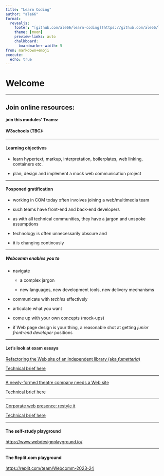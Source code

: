 ```yaml
---
title: "Learn Coding"
author: "ale66"
format: 
  revealjs:
    footer: "[github.com/ale66/learn-coding](https://github.com/ale66/learn-coding)&nbsp;&nbsp;&nbsp;"
    theme: [moon]
    preview-links: auto
    chalkboard: 
      boardmarker-width: 5
from: markdown+emoji
execute:
  echo: true
---
```



# Welcome

---

## Join online resources:

#### join this modules' Teams: []() 

#### W3schools (TBC): []()

---

#### Learning objectives

* learn hypertext, markup, interpretation, boilerplates, web linking, containers etc.

* plan, design and implement a mock web communication project

---

#### Posponed gratification

* working in COM today often involves joining a web/multimedia team

* such teams have front-end and back-end developers

* as with all technical communities, they have a jargon and unspoke assumptions

* technology is often unnecessarily obscure and

* it is changing continously 

---

##### Webcomm enables you to 

* navigate
    
    * a complex jargon
    
    * new languages, new development tools, new delivery mechanisms

* communicate with _techies_ effectively

* articulate what you want

* come up with your own concepts (mock-ups)

* if Web page design is your thing, a reasonable shot at getting *junior front-end developer* positions

---

#### Let's look at exam essays

[Refactoring the Web site of an independent library (aka _fumetteria_)](https://replit.com/@vlborriello/MondiParalleliWebCommExam)

[Technical brief here](https://replit.com/@vlborriello/PresentationMondiParalleli)

---

[A newly-formed theatre company needs a Web site](https://replit.com/@ErikaBelvedere/Exam-Website-Erika-Belvedere#index.html)

[Technical brief here](https://replit.com/@ErikaBelvedere/Exam-Presentation-Erika-Belvedere)

---

[Corporate web presence: restyle it](https://personal-project.flanzara.repl.co/)

[Technical brief here](https://personal-project.flanzara.repl.co/presentation_lanzarafrancesco.html)

---

#### The self-study playground

[https://www.webdesignplayground.io/](https://www.webdesignplayground.io/)


---

#### The Replit.com playground

[https://replit.com/team/Webcomm-2023-24](<https://replit.com/team/Webcomm-2023-24>)
